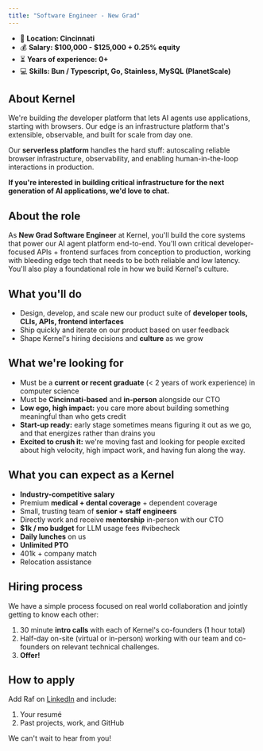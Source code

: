 ```yaml
---
title: "Software Engineer - New Grad"
---
```


- 🌆 **Location: Cincinnati**
- 💰 **Salary: &#36;100,000 - &#36;125,000 + 0.25&#37; equity**
- ⏳ **Years of experience: 0+**
- 💻 **Skills: Bun / Typescript, Go, Stainless, MySQL (PlanetScale)**

## About Kernel

We're building *the* developer platform that lets AI agents use applications, starting with browsers. Our edge is an infrastructure platform that's extensible, observable, and built for scale from day one.

Our **serverless platform** handles the hard stuff: autoscaling reliable browser infrastructure, observability, and enabling human-in-the-loop interactions in production.

**If you're interested in building critical infrastructure for the next generation of AI applications, we'd love to chat.**

## About the role

As **New Grad Software Engineer** at Kernel, you'll build the core systems that power our AI agent platform end-to-end. You'll own critical developer-focused APIs + frontend surfaces from conception to production, working with bleeding edge tech that needs to be both reliable and low latency. You'll also play a foundational role in how we build Kernel's culture.

## What you'll do

- Design, develop, and scale new our product suite of **developer tools, CLIs, APIs, frontend interfaces**
- Ship quickly and iterate on our product based on user feedback
- Shape Kernel's hiring decisions and **culture** as we grow

## What we're looking for

- Must be a **current or recent graduate** (&lt; 2 years of work experience) in computer science
- Must be **Cincinnati-based** and **in-person** alongside our CTO
- **Low ego, high impact:** you care more about building something meaningful than who gets credit
- **Start-up ready:** early stage sometimes means figuring it out as we go, and that energizes rather than drains you
- **Excited to crush it:** we're moving fast and looking for people excited about high velocity, high impact work, and having fun along the way.

## What you can expect as a Kernel

- **Industry-competitive salary**
- Premium **medical + dental coverage** + dependent coverage
- Small, trusting team of **senior + staff engineers**
- Directly work and receive **mentorship** in-person with our CTO
- **$1k / mo budget** for LLM usage fees #vibecheck
- **Daily lunches** on us
- **Unlimited PTO**
- 401k + company match
- Relocation assistance

## Hiring process

We have a simple process focused on real world collaboration and jointly getting to know each other:

1. 30 minute **intro calls** with each of Kernel's co-founders (1 hour total)
2. Half-day on-site (virtual or in-person) working with our team and co-founders on relevant technical challenges.
3. **Offer!**

## How to apply

Add Raf on [LinkedIn](https://www.linkedin.com/in/rafgarcia/) and include:

1. Your resumé
2. Past projects, work, and GitHub

We can't wait to hear from you!
